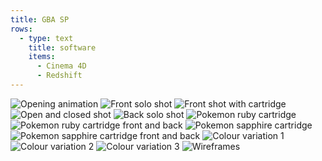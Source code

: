 ```yaml
---
title: GBA SP
rows:
  - type: text
    title: software
    items:
      - Cinema 4D
      - Redshift
---
```



![Opening animation](../../images/gba-sp/anim-web.gif)
![Front solo shot](../../images/gba-sp/gba_1.png)
![Front shot with cartridge](../../images/gba-sp/gba_4.png)
![Open and closed shot](../../images/gba-sp/gba_5.png)
![Back solo shot](../../images/gba-sp/gba_7.png)
![Pokemon ruby cartridge](../../images/gba-sp/cartridge_close-cropped.png)
![Pokemon ruby cartridge front and back](../../images/gba-sp/front_and_back-cropped.png)
![Pokemon sapphire cartridge](../../images/gba-sp/sapphire_close-cropped.png)
![Pokemon sapphire cartridge front and back](../../images/gba-sp/sapphire_front_and_back-cropped.png)
![Colour variation 1](../../images/gba-sp/gba_6.png)
![Colour variation 2](../../images/gba-sp/gba_8.png)
![Colour variation 3](../../images/gba-sp/gba_9_cc.png)
![Wireframes](../../images/gba-sp/wireframes.png)
